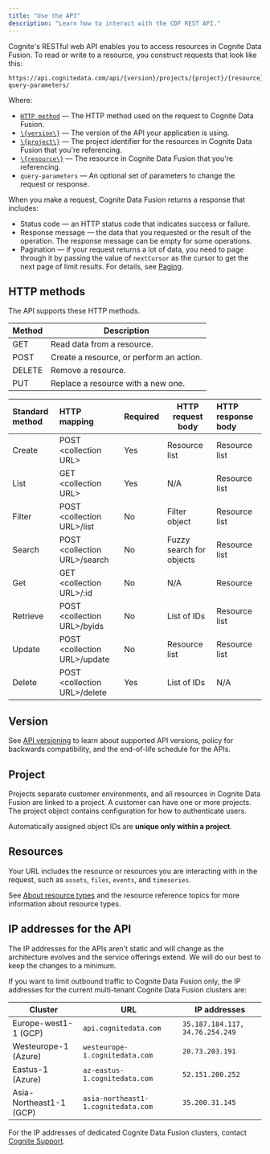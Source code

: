 ```yaml
---
title: "Use the API"
description: "Learn how to interact with the CDF REST API."
---
```


Cognite's RESTful web API enables you to access resources in Cognite Data Fusion. To read or write to a resource, you construct requests that look like this:

```http
https://api.cognitedata.com/api/{version}/projects/{project}/{resource}?query-parameters/
```

Where:

- [`HTTP method`](#http-methods) &mdash; The HTTP method used on the request to Cognite Data Fusion.
- [`\{version\}`](#version) &mdash; The version of the API your application is using.
- [`\{project\}`](#project) &mdash; The project identifier for the resources in Cognite Data Fusion that you're referencing.
- [`\{resource\}`](#resources) &mdash; The resource in Cognite Data Fusion that you're referencing.
- `query-parameters` &mdash; An optional set of parameters to change the request or response.

When you make a request, Cognite Data Fusion returns a response that includes:

- Status code &mdash; an HTTP status code that indicates success or failure.
- Response message &mdash; the data that you requested or the result of the operation. The response message can be empty for some operations.
- Pagination &mdash; if your request returns a lot of data, you need to page through it by passing the value of `nextCursor` as the cursor to get the next page of limit results. For details, see [Paging](./concepts/pagination/).

## HTTP methods

The API supports these HTTP methods.

| Method | Description                              |
| ------ | ---------------------------------------- |
| GET    | Read data from a resource.               |
| POST   | Create a resource, or perform an action. |
| DELETE | Remove a resource.                       |
| PUT    | Replace a resource with a new one.       |

| Standard method | HTTP mapping                  | Required | HTTP request body        | HTTP response body |
|:--------------- | :----------------------------- | :-------- | ------------------------ | :------------------ |
| Create          | POST \<collection URL\>        | Yes      | Resource list            | Resource list      |
| List            | GET \<collection URL\>         | Yes      | N/A                      | Resource list      |
| Filter          | POST \<collection URL\>/list   | No       | Filter object            | Resource list      |
| Search          | POST \<collection URL\>/search | No       | Fuzzy search for objects | Resource list      |
| Get             | GET \<collection URL\>/:id     | No       | N/A                      | Resource           |
| Retrieve        | POST \<collection URL\>/byids  | No       | List of IDs              | Resource list      |
| Update          | POST \<collection URL\>/update | No       | Resource list            | Resource list      |
| Delete          | POST \<collection URL\>/delete | Yes      | List of IDs              | N/A                |

## Version

See [API versioning](API_versioning.md) to learn  about supported API versions, policy for backwards compatibility, and the end-of-life schedule for the APIs.

## Project

Projects separate customer environments, and all resources in Cognite Data Fusion are linked to a project. A customer can have one or more projects. The project object contains configuration for how to authenticate users.

Automatically assigned object IDs are **unique only within a project**.

## Resources

Your URL includes the resource or resources you are interacting with in the request, such as `assets`, `files`, `events`, and `timeseries`.

See [About resource types](./concepts/resource_types/index.md) and the resource reference topics for more information about resource types.

## IP addresses for the API

The IP addresses for the APIs aren't static and will change as the architecture evolves and the service offerings extend. We will do our best to keep the changes to a minimum.

If you want to limit outbound traffic to Cognite Data Fusion only, the IP addresses for the current multi-tenant Cognite Data Fusion clusters are:

| Cluster              | URL                          | IP addresses                  |
|----------------------|------------------------------|-------------------------------|
| Europe-west1-1 (GCP) | `api.cognitedata.com`          | `35.187.184.117, 34.76.254.249` |
| Westeurope-1 (Azure) | `westeurope-1.cognitedata.com` | `20.73.203.191`                 |
| Eastus-1 (Azure)     | `az-eastus-1.cognitedata.com`  | `52.151.200.252`                |
| Asia-Northeast1-1 (GCP) | `asia-northeast1-1.cognitedata.com`  | `35.200.31.145`        |

For the IP addresses of dedicated Cognite Data Fusion clusters, contact [Cognite Support](https://cognite.zendesk.com/hc/en-us/requests/new).
